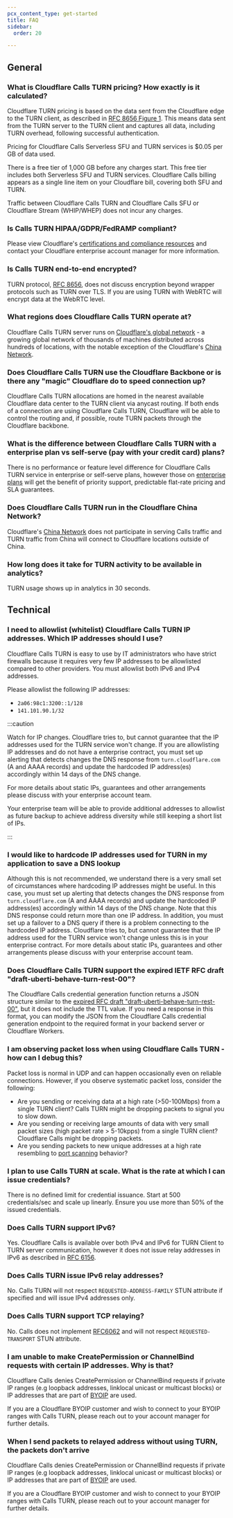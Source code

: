 ```yaml
---
pcx_content_type: get-started
title: FAQ
sidebar:
  order: 20

---
```



## General

### What is Cloudflare Calls TURN pricing? How exactly is it calculated?



Cloudflare TURN pricing is based on the data sent from the Cloudflare edge to the TURN client, as described in [RFC 8656 Figure 1](https://datatracker.ietf.org/doc/html/rfc8656#fig-turn-model). This means data sent from the TURN server to the TURN client and captures all data, including TURN overhead, following successful authentication.

Pricing for Cloudflare Calls Serverless SFU and TURN services is $0.05 per GB of data used.

There is a free tier of 1,000 GB before any charges start. This free tier includes both Serverless SFU and TURN services. Cloudflare Calls billing appears as a single line item on your Cloudflare bill, covering both SFU and TURN.

Traffic between Cloudflare Calls TURN and Cloudflare Calls SFU or Cloudflare Stream (WHIP/WHEP) does not incur any charges.



### Is Calls TURN HIPAA/GDPR/FedRAMP compliant?





Please view Cloudflare's [certifications and compliance resources](https://www.cloudflare.com/trust-hub/compliance-resources/) and contact your Cloudflare enterprise account manager for more information.

### Is Calls TURN end-to-end encrypted?







TURN protocol, [RFC 8656](https://datatracker.ietf.org/doc/html/rfc8656), does not discuss encryption beyond wrapper protocols such as TURN over TLS. If you are using TURN with WebRTC will encrypt data at the WebRTC level.



### What regions does Cloudflare Calls TURN operate at?





Cloudflare Calls TURN server runs on [Cloudflare's global network](https://www.cloudflare.com/network) - a growing global network of thousands of machines distributed across hundreds of locations, with the notable exception of the Cloudflare's [China Network](/china-network/).



### Does Cloudflare Calls TURN use the Cloudflare Backbone or is there any "magic" Cloudflare do to speed connection up?





Cloudflare Calls TURN allocations are homed in the nearest available Cloudflare data center to the TURN client via anycast routing. If both ends of a connection are using Cloudflare Calls TURN, Cloudflare will be able to control the routing and, if possible, route TURN packets through the Cloudflare backbone.



### What is the difference between Cloudflare Calls TURN with a enterprise plan vs self-serve (pay with your credit card) plans?





There is no performance or feature level difference for Cloudflare Calls TURN service in enterprise or self-serve plans, however those on [enterprise plans](https://www.cloudflare.com/enterprise/) will get the benefit of priority support, predictable flat-rate pricing and SLA guarantees.


### Does Cloudflare Calls TURN run in the Cloudflare China Network?






Cloudflare's [China Network](/china-network/) does not participate in serving Calls traffic and TURN traffic from China will connect to Cloudflare locations outside of China.




### How long does it take for TURN activity to be available in analytics?




TURN usage shows up in analytics in 30 seconds.


## Technical

### I need to allowlist (whitelist) Cloudflare Calls TURN IP addresses. Which IP addresses should I use?






Cloudflare Calls TURN is easy to use by IT administrators who have strict firewalls because it requires very few IP addresses to be allowlisted compared to other providers. You must allowlist both IPv6 and IPv4 addresses.

Please allowlist the following IP addresses:

* `2a06:98c1:3200::1/128`
* `141.101.90.1/32`

:::caution

Watch for IP changes. Cloudflare tries to, but cannot guarantee that the IP addresses used for the TURN service won't change. If you are allowlisting IP addresses and do not have a enterprise contract, you must set up alerting that detects changes the DNS response from `turn.cloudflare.com` (A and AAAA records) and update the hardcoded IP address(es) accordingly within 14 days of the DNS change.

For more details about static IPs, guarantees and other arrangements please discuss with your enterprise account team.

Your enterprise team will be able to provide additional addresses to allowlist as future backup to achieve address diversity while still keeping a short list of IPs.


:::


### I would like to hardcode IP addresses used for TURN in my application to save a DNS lookup






Although this is not recommended, we understand there is a very small set of circumstances where hardcoding IP addresses might be useful. In this case, you must set up alerting that detects changes the DNS response from `turn.cloudflare.com` (A and AAAA records) and update the hardcoded IP address(es) accordingly within 14 days of the DNS change. Note that this DNS response could return more than one IP address. In addition, you must set up a failover to a DNS query if there is a problem connecting to the hardcoded IP address. Cloudflare tries to, but cannot guarantee that the IP address used for the TURN service won't change unless this is in your enterprise contract. For more details about static IPs, guarantees and other arrangements please discuss with your enterprise account team.



### Does Cloudflare Calls TURN support the expired IETF RFC draft "draft-uberti-behave-turn-rest-00"?





The Cloudflare Calls credential generation function returns a JSON structure similar to the [expired RFC draft "draft-uberti-behave-turn-rest-00"](https://datatracker.ietf.org/doc/html/draft-uberti-behave-turn-rest-00), but it does not include the TTL value. If you need a response in this format, you can modify the JSON from the Cloudflare Calls credential generation endpoint to the required format in your backend server or Cloudflare Workers.



### I am observing packet loss when using Cloudflare Calls TURN - how can I debug this?





Packet loss is normal in UDP and can happen occasionally even on reliable connections. However, if you observe systematic packet loss, consider the following:

* Are you sending or receiving data at a high rate (>50-100Mbps) from a single TURN client? Calls TURN might be dropping packets to signal you to slow down.
* Are you sending or receiving large amounts of data with very small packet sizes (high packet rate > 5-10kpps) from a single TURN client? Cloudflare Calls might be dropping packets.
* Are you sending packets to new unique addresses at a high rate resembling to [port scanning](https://en.wikipedia.org/wiki/Port_scanner) behavior?



### I plan to use Calls TURN at scale. What is the rate at which I can issue credentials?





There is no defined limit for credential issuance. Start at 500 credentials/sec and scale up linearly. Ensure you use more than 50% of the issued credentials.




### Does Calls TURN support IPv6?




Yes. Cloudflare Calls is available over both IPv4 and IPv6 for TURN Client to TURN server communication, however it does not issue relay addresses in IPv6 as described in [RFC 6156](https://datatracker.ietf.org/doc/html/rfc6156).



### Does Calls TURN issue IPv6 relay addresses?





No. Calls TURN will not respect `REQUESTED-ADDRESS-FAMILY` STUN attribute if specified and will issue IPv4 addresses only.


### Does Calls TURN support TCP relaying?






No. Calls does not implement [RFC6062](https://datatracker.ietf.org/doc/html/rfc6062) and will not respect `REQUESTED-TRANSPORT` STUN attribute.




### I am unable to make CreatePermission or ChannelBind requests with certain IP addresses. Why is that?




Cloudflare Calls denies CreatePermission or ChannelBind requests if private IP ranges (e.g loopback addresses, linklocal unicast or multicast blocks) or IP addresses that are part of [BYOIP](/byoip/) are used.

If you are a Cloudflare BYOIP customer and wish to connect to your BYOIP ranges with Calls TURN, please reach out to your account manager for further details.



### When I send packets to relayed address without using TURN, the packets don't arrive





Cloudflare Calls denies CreatePermission or ChannelBind requests if private IP ranges (e.g loopback addresses, linklocal unicast or multicast blocks) or IP addresses that are part of [BYOIP](/byoip/) are used.

If you are a Cloudflare BYOIP customer and wish to connect to your BYOIP ranges with Calls TURN, please reach out to your account manager for further details.


